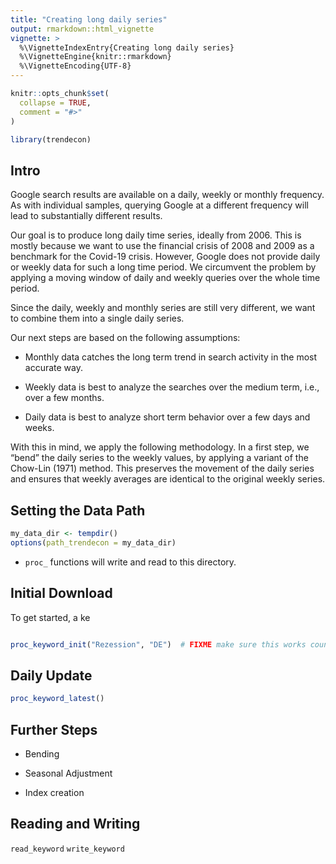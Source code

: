```yaml
---
title: "Creating long daily series"
output: rmarkdown::html_vignette
vignette: >
  %\VignetteIndexEntry{Creating long daily series}
  %\VignetteEngine{knitr::rmarkdown}
  %\VignetteEncoding{UTF-8}
---
```


```r
knitr::opts_chunk$set(
  collapse = TRUE,
  comment = "#>"
)
```

```r
library(trendecon)
```


## Intro

Google search results are available on a daily, weekly or monthly frequency. As with individual samples, querying Google at a different frequency will lead to substantially different results.

Our goal is to produce long daily time series, ideally from 2006. This is mostly because we want to use the financial crisis of 2008 and 2009 as a benchmark for the Covid-19 crisis. However, Google does not provide daily or weekly data for such a long time period. We circumvent the problem by applying a moving window of daily and weekly queries over the whole time period.

Since the daily, weekly and monthly series are still very different, we want to combine them into a single daily series.

Our next steps are based on the following assumptions:

- Monthly data catches the long term trend in search activity in the most accurate way.

- Weekly data is best to analyze the searches over the medium term, i.e., over a few months.

- Daily data is best to analyze short term behavior over a few days and weeks.

With this in mind, we apply the following methodology. In a first step, we "bend" the daily series to the weekly values, by applying a variant of the Chow-Lin (1971) method. This preserves the movement of the daily series and ensures that weekly averages are identical to the original weekly series.



## Setting the Data Path

```r
my_data_dir <- tempdir()
options(path_trendecon = my_data_dir)
```

- `proc_` functions will write and read to this directory.


## Initial Download

To get started, a ke

```r

proc_keyword_init("Rezession", "DE")  # FIXME make sure this works countries other than "CH", not sure if this is passed down correctly

```

## Daily Update


```r
proc_keyword_latest()

```


## Further Steps

- Bending

- Seasonal Adjustment

- Index creation


## Reading and Writing

`read_keyword`
`write_keyword`




